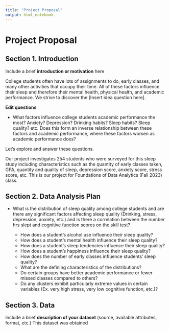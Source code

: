 ```yaml
---
title: "Project Proposal"
output: html_notebook
---
```



# Project Proposal


## Section 1. Introduction

Include a brief **introduction or motivation** here

College students often have lots of assignments to do, early classes, and many other activities that occupy their time. All of these factors influence their sleep and therefore their mental health, physical health, and academic performance. We strive to discover the [Insert idea question here].

**Edit questions**

  - What factors influence college students academic performance the most? Anxiety? Depression? Drinking habits? Sleep habits? Sleep quality? etc. Does this form an inverse relationship between these factors and academic performance, where these factors worsen as academic performance does?
  
  
Let's explore and answer these questions.

Our project investigates 254 students who were surveyed for this sleep study including characteristics such as the quantity of early classes taken, GPA, quantity and quality of sleep, depression score, anxiety score, stress score, etc. This is our project for Foundations of Data Analytics (Fall 2023) class.

## Section 2. Data Analysis Plan
   
  - What is the distribution of sleep quality among college students and are there any significant factors affecting sleep quality (Drinking, stress, depression, anxiety, etc.) and is there a correlation between the number hrs slept and cognitive function scores on the skill test?
  
      - How does a student's alcohol use influence their sleep quality?
      - How does a student's mental health influence their sleep quality?
      - How does a student's sleep tendencies influence their sleep quality?
      - How does a student's happiness influence their sleep quality?
      - How does the number of early classes influence students' sleep quality?
      - What are the defining characteristics of the distributions?
      - Do certain groups have better academic performance or fewer missed classes compared to others?
      - Do any clusters exhibit particularly extreme values in certain variables (Ex. very high stress, very low cognitive function, etc.)?

## Section 3. Data

Include a brief **description of your dataset** (source, available attributes, format, etc.)
This dataset was obtained 

